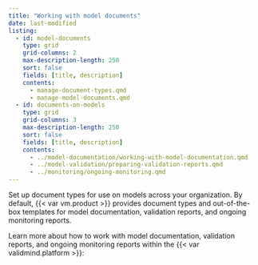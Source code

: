 ```yaml
---
title: "Working with model documents"
date: last-modified
listing:
  - id: model-documents
    type: grid
    grid-columns: 2
    max-description-length: 250
    sort: false
    fields: [title, description]
    contents:
      - manage-document-types.qmd
      - manage-model-documents.qmd
  - id: documents-on-models
    type: grid
    grid-columns: 3
    max-description-length: 250
    sort: false
    fields: [title, description]
    contents:
      - ../model-documentation/working-with-model-documentation.qmd
      - ../model-validation/preparing-validation-reports.qmd
      - ../monitoring/ongoing-monitoring.qmd
---
```


Set up document types for use on models across your organization. By default, {{< var vm.product >}} provides document types and out-of-the-box templates for model documentation, validation reports, and ongoing monitoring reports.

:::{#model-documents}
:::

Learn more about how to work with model documentation, validation reports, and ongoing monitoring reports within the {{< var validmind.platform >}}:

:::{#documents-on-models}
:::